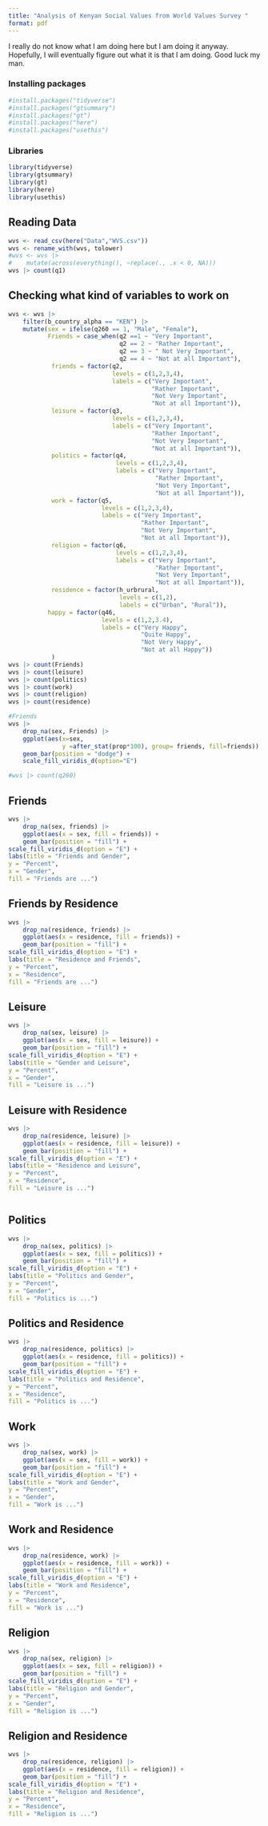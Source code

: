 ```yaml
---
title: "Analysis of Kenyan Social Values from World Values Survey "
format: pdf
---
```

I really do not know what I am doing here but I am doing it anyway. Hopefully, I will eventually figure out what it is that I am doing. Good luck my man.

### Installing packages
```r
#install.packages("tidyverse")
#install.packages("gtsummary")
#install.packages("gt")
#install.packages("here")
#install.packages("usethis")
```
### Libraries
```r
library(tidyverse)
library(gtsummary)
library(gt)
library(here)
library(usethis)
```

## Reading Data
```r
wvs <- read_csv(here("Data","WVS.csv"))
wvs <- rename_with(wvs, tolower)
#wvs <- wvs |> 
#    mutate(across(everything(), ~replace(., .x < 0, NA)))
wvs |> count(q1)

```

## Checking what kind of variables to work on

```r
wvs <- wvs |> 
    filter(b_country_alpha == "KEN") |> 
    mutate(sex = ifelse(q260 == 1, "Male", "Female"),
           Friends = case_when(q2 ==1 ~ "Very Important",
                               q2 == 2 ~ "Rather Important",
                               q2 == 3 ~ " Not Very Important",
                               q2 == 4 ~ "Not at all Important"),
            friends = factor(q2,
                             levels = c(1,2,3,4),
                             labels = c("Very Important", 
                                        "Rather Important", 
                                        "Not Very Important", 
                                        "Not at all Important")),
            leisure = factor(q3,
                             levels = c(1,2,3,4),
                             labels = c("Very Important", 
                                        "Rather Important", 
                                        "Not Very Important", 
                                        "Not at all Important")),
            politics = factor(q4,
                              levels = c(1,2,3,4),
                              labels = c("Very Important", 
                                         "Rather Important", 
                                         "Not Very Important", 
                                         "Not at all Important")),
            work = factor(q5,
                          levels = c(1,2,3,4),
                          labels = c("Very Important", 
                                     "Rather Important", 
                                     "Not Very Important", 
                                     "Not at all Important")),
            religion = factor(q6,
                              levels = c(1,2,3,4),
                              labels = c("Very Important", 
                                         "Rather Important", 
                                         "Not Very Important", 
                                         "Not at all Important")),
            residence = factor(h_urbrural,
                               levels = c(1,2),
                               labels = c("Urban", "Rural")),
           happy = factor(q46,
                          levels = c(1,2,3.4),
                          labels = c("Very Happy",
                                     "Quite Happy",
                                     "Not Very Happy",
                                     "Not at all Happy"))
            )
wvs |> count(Friends)
wvs |> count(leisure)
wvs |> count(politics)
wvs |> count(work)
wvs |> count(religion)
wvs |> count(residence)

```

```r
#Friends
wvs |> 
    drop_na(sex, Friends) |> 
    ggplot(aes(x=sex, 
               y =after_stat(prop*100), group= friends, fill=friends)) +
    geom_bar(position = "dodge") +
    scale_fill_viridis_d(option="E")

#wvs |> count(q260)
```

## Friends
```r

wvs |> 
    drop_na(sex, friends) |> 
    ggplot(aes(x = sex, fill = friends)) +
    geom_bar(position = "fill") +
scale_fill_viridis_d(option = "E") +
labs(title = "Friends and Gender",
y = "Percent",
x = "Gender",
fill = "Friends are ...")

```

## Friends by Residence
```r
wvs |> 
    drop_na(residence, friends) |> 
    ggplot(aes(x = residence, fill = friends)) +
    geom_bar(position = "fill") +
scale_fill_viridis_d(option = "E") +
labs(title = "Residence and Friends",
y = "Percent",
x = "Residence",
fill = "Friends are ...")


```

## Leisure
```r
wvs |> 
    drop_na(sex, leisure) |> 
    ggplot(aes(x = sex, fill = leisure)) +
    geom_bar(position = "fill") +
scale_fill_viridis_d(option = "E") +
labs(title = "Gender and Leisure",
y = "Percent",
x = "Gender",
fill = "Leisure is ...")

```

## Leisure with Residence
```r
wvs |> 
    drop_na(residence, leisure) |> 
    ggplot(aes(x = residence, fill = leisure)) +
    geom_bar(position = "fill") +
scale_fill_viridis_d(option = "E") +
labs(title = "Residence and Leisure",
y = "Percent",
x = "Residence",
fill = "Leisure is ...")



```

## Politics

```r
wvs |> 
    drop_na(sex, politics) |> 
    ggplot(aes(x = sex, fill = politics)) +
    geom_bar(position = "fill") +
scale_fill_viridis_d(option = "E") +
labs(title = "Politics and Gender",
y = "Percent",
x = "Gender",
fill = "Politics is ...")

``` 

## Politics and Residence

```r
wvs |> 
    drop_na(residence, politics) |> 
    ggplot(aes(x = residence, fill = politics)) +
    geom_bar(position = "fill") +
scale_fill_viridis_d(option = "E") +
labs(title = "Politics and Residence",
y = "Percent",
x = "Residence",
fill = "Politics is ...")
```


## Work
```r
wvs |> 
    drop_na(sex, work) |> 
    ggplot(aes(x = sex, fill = work)) +
    geom_bar(position = "fill") +
scale_fill_viridis_d(option = "E") +
labs(title = "Work and Gender",
y = "Percent",
x = "Gender",
fill = "Work is ...")
```

## Work and Residence

```r
wvs |> 
    drop_na(residence, work) |> 
    ggplot(aes(x = residence, fill = work)) +
    geom_bar(position = "fill") +
scale_fill_viridis_d(option = "E") +
labs(title = "Work and Residence",
y = "Percent",
x = "Residence",
fill = "Work is ...")

```


## Religion
```r
wvs |> 
    drop_na(sex, religion) |> 
    ggplot(aes(x = sex, fill = religion)) +
    geom_bar(position = "fill") +
scale_fill_viridis_d(option = "E") +
labs(title = "Religion and Gender",
y = "Percent",
x = "Gender",
fill = "Religion is ...")

```

## Religion and Residence


```r
wvs |> 
    drop_na(residence, religion) |> 
    ggplot(aes(x = residence, fill = religion)) +
    geom_bar(position = "fill") +
scale_fill_viridis_d(option = "E") +
labs(title = "Religion and Residence",
y = "Percent",
x = "Residence",
fill = "Religion is ...")

```


```r

```